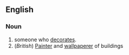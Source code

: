 ==English==

===Noun===
# someone who [[decorate]]s. 
# (''British'') [[Painter]] and [[wallpaper]]er of buildings
